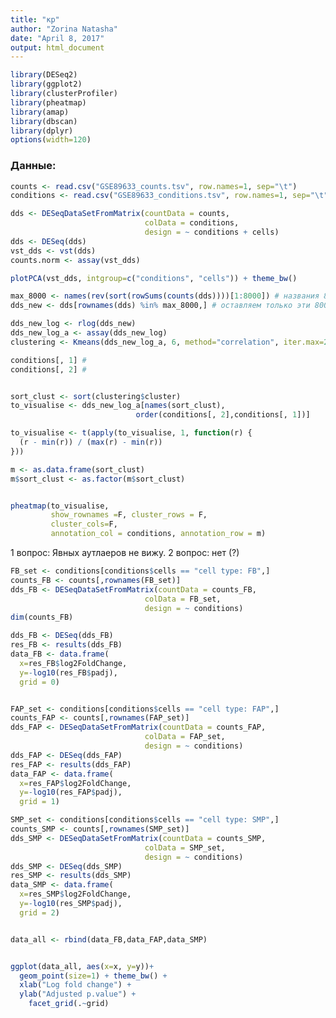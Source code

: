 ```yaml
---
title: "кр"
author: "Zorina Natasha"
date: "April 8, 2017"
output: html_document
---
```


```r
library(DESeq2)
library(ggplot2)
library(clusterProfiler)
library(pheatmap)
library(amap)
library(dbscan)
library(dplyr)
options(width=120)
```

### Данные:
```r

counts <- read.csv("GSE89633_counts.tsv", row.names=1, sep="\t")
conditions <- read.csv("GSE89633_conditions.tsv", row.names=1, sep="\t")
```

```r
dds <- DESeqDataSetFromMatrix(countData = counts,
                              colData = conditions,
                              design = ~ conditions + cells)
dds <- DESeq(dds)
vst_dds <- vst(dds)
counts.norm <- assay(vst_dds)

plotPCA(vst_dds, intgroup=c("conditions", "cells")) + theme_bw()
```



```r

max_8000 <- names(rev(sort(rowSums(counts(dds))))[1:8000]) # названия 8000 сильно экспрессированых генов
dds_new <- dds[rownames(dds) %in% max_8000,] # оставляем только эти 8000 сильно эспрессированных генов

dds_new_log <- rlog(dds_new)
dds_new_log_a <- assay(dds_new_log)
clustering <- Kmeans(dds_new_log_a, 6, method="correlation", iter.max=20000)
```



```r


conditions[, 1] #
conditions[, 2] # 


sort_clust <- sort(clustering$cluster)
to_visualise <- dds_new_log_a[names(sort_clust),
                            order(conditions[, 2],conditions[, 1])] 

to_visualise <- t(apply(to_visualise, 1, function(r) {
  (r - min(r)) / (max(r) - min(r))
}))

m <- as.data.frame(sort_clust)
m$sort_clust <- as.factor(m$sort_clust)


pheatmap(to_visualise, 
         show_rownames =F, cluster_rows = F,
         cluster_cols=F,
         annotation_col = conditions, annotation_row = m)


```


1 вопрос: Явных аутлаеров не вижу.
2 вопрос: нет (?)


```r

FB_set <- conditions[conditions$cells == "cell type: FB",]
counts_FB <- counts[,rownames(FB_set)]
dds_FB <- DESeqDataSetFromMatrix(countData = counts_FB,
                              colData = FB_set,
                              design = ~ conditions)
dim(counts_FB)

dds_FB <- DESeq(dds_FB)
res_FB <- results(dds_FB)
data_FB <- data.frame(
  x=res_FB$log2FoldChange,
  y=-log10(res_FB$padj),
  grid = 0)


FAP_set <- conditions[conditions$cells == "cell type: FAP",]
counts_FAP <- counts[,rownames(FAP_set)]
dds_FAP <- DESeqDataSetFromMatrix(countData = counts_FAP,
                              colData = FAP_set,
                              design = ~ conditions)
dds_FAP <- DESeq(dds_FAP)
res_FAP <- results(dds_FAP)
data_FAP <- data.frame(
  x=res_FAP$log2FoldChange,
  y=-log10(res_FAP$padj),
  grid = 1)

SMP_set <- conditions[conditions$cells == "cell type: SMP",]
counts_SMP <- counts[,rownames(SMP_set)]
dds_SMP <- DESeqDataSetFromMatrix(countData = counts_SMP,
                              colData = SMP_set,
                              design = ~ conditions)
dds_SMP <- DESeq(dds_SMP)
res_SMP <- results(dds_SMP)
data_SMP <- data.frame(
  x=res_SMP$log2FoldChange,
  y=-log10(res_SMP$padj),
  grid = 2)


data_all <- rbind(data_FB,data_FAP,data_SMP)


ggplot(data_all, aes(x=x, y=y))+
  geom_point(size=1) + theme_bw() +
  xlab("Log fold change") +
  ylab("Adjusted p.value") + 
    facet_grid(.~grid)
```